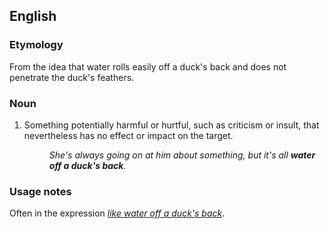 ==English==

===Etymology===
From the idea that water rolls easily off a duck's back and does not penetrate the duck's feathers.

===Noun===
{{en-noun|head=[[water]] [[off]] [[a]] [[duck]][[-'s|'s]] [[back]]|-}}

# Something potentially harmful or hurtful, such as criticism or insult, that nevertheless has no effect or impact on the target.
#: ''She's always going on at him about something, but it's all '''water off a duck's back'''.''

===Usage notes===
Often in the expression ''[[like water off a duck's back]]''.